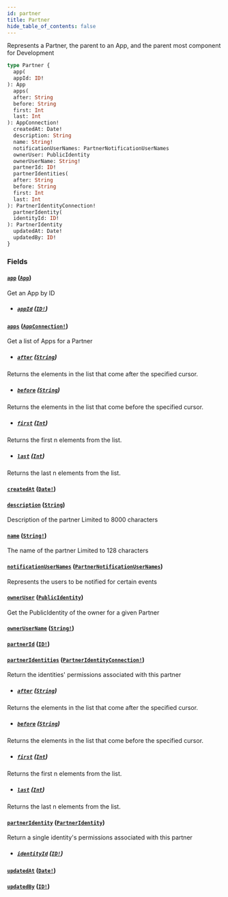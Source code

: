 ```yaml
---
id: partner
title: Partner
hide_table_of_contents: false
---
```



Represents a Partner, the parent to an App, and the parent most component for Development

```graphql
type Partner {
  app(
  appId: ID!
): App
  apps(
  after: String
  before: String
  first: Int
  last: Int
): AppConnection!
  createdAt: Date!
  description: String
  name: String!
  notificationUserNames: PartnerNotificationUserNames
  ownerUser: PublicIdentity
  ownerUserName: String!
  partnerId: ID!
  partnerIdentities(
  after: String
  before: String
  first: Int
  last: Int
): PartnerIdentityConnection!
  partnerIdentity(
  identityId: ID!
): PartnerIdentity
  updatedAt: Date!
  updatedBy: ID!
}
```


### Fields

#### [`app`](#) ([`App`](/adminidentity/api/graphql-admin/reference/objects/app))

Get an App by ID
- ##### [`appId`](#) ([`ID!`](/adminidentity/api/graphql-admin/reference/scalars/id))




#### [`apps`](#) ([`AppConnection!`](/adminidentity/api/graphql-admin/reference/objects/app-connection))

Get a list of Apps for a Partner
- ##### [`after`](#) ([`String`](/adminidentity/api/graphql-admin/reference/scalars/string))

Returns the elements in the list that come after the specified cursor.


- ##### [`before`](#) ([`String`](/adminidentity/api/graphql-admin/reference/scalars/string))

Returns the elements in the list that come before the specified cursor.


- ##### [`first`](#) ([`Int`](/adminidentity/api/graphql-admin/reference/scalars/int))

Returns the first n elements from the list.


- ##### [`last`](#) ([`Int`](/adminidentity/api/graphql-admin/reference/scalars/int))

Returns the last n elements from the list.


#### [`createdAt`](#) ([`Date!`](/adminidentity/api/graphql-admin/reference/scalars/date))




#### [`description`](#) ([`String`](/adminidentity/api/graphql-admin/reference/scalars/string))

Description of the partner
Limited to 8000 characters


#### [`name`](#) ([`String!`](/adminidentity/api/graphql-admin/reference/scalars/string))

The name of the partner
Limited to 128 characters


#### [`notificationUserNames`](#) ([`PartnerNotificationUserNames`](/adminidentity/api/graphql-admin/reference/objects/partner-notification-user-names))

Represents the users to be notified for certain events


#### [`ownerUser`](#) ([`PublicIdentity`](/adminidentity/api/graphql-admin/reference/objects/public-identity))

Get the PublicIdentity of the owner for a given Partner


#### [`ownerUserName`](#) ([`String!`](/adminidentity/api/graphql-admin/reference/scalars/string))




#### [`partnerId`](#) ([`ID!`](/adminidentity/api/graphql-admin/reference/scalars/id))




#### [`partnerIdentities`](#) ([`PartnerIdentityConnection!`](/adminidentity/api/graphql-admin/reference/objects/partner-identity-connection))

Return the identities' permissions associated with this partner
- ##### [`after`](#) ([`String`](/adminidentity/api/graphql-admin/reference/scalars/string))

Returns the elements in the list that come after the specified cursor.


- ##### [`before`](#) ([`String`](/adminidentity/api/graphql-admin/reference/scalars/string))

Returns the elements in the list that come before the specified cursor.


- ##### [`first`](#) ([`Int`](/adminidentity/api/graphql-admin/reference/scalars/int))

Returns the first n elements from the list.


- ##### [`last`](#) ([`Int`](/adminidentity/api/graphql-admin/reference/scalars/int))

Returns the last n elements from the list.


#### [`partnerIdentity`](#) ([`PartnerIdentity`](/adminidentity/api/graphql-admin/reference/objects/partner-identity))

Return a single identity's permissions associated with this partner
- ##### [`identityId`](#) ([`ID!`](/adminidentity/api/graphql-admin/reference/scalars/id))




#### [`updatedAt`](#) ([`Date!`](/adminidentity/api/graphql-admin/reference/scalars/date))




#### [`updatedBy`](#) ([`ID!`](/adminidentity/api/graphql-admin/reference/scalars/id))






